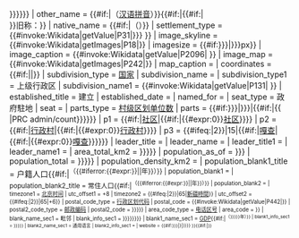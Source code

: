 {{Infobox settlement
| official_name           = {{#invoke:Wikidata|getValue|P1448|{{{行政区全称|{{{DivName|{{{Divs|FETCH_WIKIDATA}}}}}}}}}}}
| other_name              = {{#if:{{{汉语拼音|}}}|{{{汉语拼音|}}}（[[汉语拼音]]）}}{{#if:{{{旧称|}}}|{{#if:{{{汉语拼音|}}}|<br>}}旧称：{{{旧称|}}}}}
| native_name             = {{{其他语言名称|}}}{{#if:{{both|{{{其他语言|}}}|{{{其他语言名称|}}}}}|（{{{其他语言|}}}）}}
| settlement_type         = {{#invoke:Wikidata|getValue|P31|{{{PolDivType|{{{行政区类别|FETCH_WIKIDATA}}}}}} }}
| image_skyline           = {{#invoke:Wikidata|getImages|P18|{{{景观照片文件名|FETCH_WIKIDATA}}}}}
| imagesize               = {{#if:{{{景观照片大小|{{{Photo size|}}}}}}|{{{景观照片大小|{{{Photo size|}}}}}}px}}
| image_caption           = {{#invoke:Wikidata|getValue|P2096|{{{景观照片描述|FETCH_WIKIDATA}}} }}
| image_map               = {{#invoke:Wikidata|getImages|P242|{{{位置图文件名|FETCH_WIKIDATA}}}}}
| map_caption             = {{{位置图描述|}}}
| coordinates             = {{#if:{{{地理坐标|}}}|{{{地理坐标|}}}|{{PRC admin/coord|{{{1|blank}}}|display=inline,title}}}}
| subdivision_type        = [[世界政區索引|国家]]
| subdivision_name        = {{PRC}}
| subdivision_type1       = 上级行政区
| subdivision_name1       = {{#invoke:Wikidata|getValue|P131|{{{上级行政区|FETCH_WIKIDATA}}} }}
| established_title       = 建立
| established_date        = {{{建置时间|}}}
| named_for               = {{{地名出处|}}}
| seat_type               = 政府駐地
| seat                    = {{{政府驻地|}}}
| parts_type              = [[中华人民共和国行政区划|村级区划单位数]]
| parts                   = {{#if:{{{LowerDivisions|{{{行政区划|}}}}}}|{{{LowerDivisions|{{{行政区划|}}}}}}|{{#if:{{{1|}}}|{{ {{PRC admin/code2page|{{{1}}}|list}}|PRC admin/count}}}}}}
| p1                      = {{#if:{{{居委会|}}}|{{{居委会|}}}[[社区 (行政区划)|社区]]|{{#if:{{{1|}}}|{{#expr:0{{PRC admin/each|{{{1}}}|PRC admin/counteach5community}}}}[[社区 (行政区划)|社区]]}}}}
| p2                      = {{#if:{{{村委会|}}}|{{{村委会|}}}[[行政村]]|{{#if:{{{1|}}}|{{#expr:0{{PRC admin/each|{{{1}}}|PRC admin/counteach5village}}}}[[行政村]]}}}}
| p3                      = {{#ifeq:{{str left|{{#invoke:Wikidata|getValue|P442|{{{行政区划代码|FETCH_WIKIDATA}}}}}|2}}|15|{{#if:{{{嘎查|}}}|{{{嘎查|}}}[[嘎查]]|{{#if:{{{1|}}}|{{#expr:0{{PRC admin/each|{{{1}}}|PRC admin/counteach5gaqaa}}}}[[嘎查]]}}}}}}
| leader_title            = {{{领导职位2|镇党委书记}}}
| leader_name             = {{{领导名称2|}}}
| leader_title1           = {{{领导职位|镇长}}}
| leader_name1            = {{{领导名称|}}}
| area_total_km2          = {{{AreaTotal|{{{总面积|{{#property:P2046}}}}}}}}
| population_as_of        = {{{YearMonth|{{{总人口年份|}}}}}}
| population_total        = {{{PopTotal|{{{总人口|{{#property:P1082}}}}}}}}
| population_density_km2  = {{{人口密度|auto}}}
| population_blank1_title = 户籍人口{{#if:{{{户籍人口年份|}}}|<sup>（{{{户籍人口年份|}}}{{#iferror:{{#expr:{{{户籍人口年份|}}}}}||年}}）}}
| population_blank1       = {{{户籍人口|}}}
| population_blank2_title = 常住人口{{#if:{{{常住人口年份|}}}|<sup>（{{{常住人口年份|}}}{{#iferror:{{#expr:{{{常住人口年份|}}}}}||年}}）}}
| population_blank2       = {{{常住人口|}}}
| timezone1               = [[北京时间]]
| utc_offset1             = +8
| timezone2               = {{#ifeq:{{str left|{{#invoke:Wikidata|getValue|P442|{{{行政区划代码|FETCH_WIKIDATA}}}}}|2}}|65|[[新疆時間]]}}
| utc_offset2             = {{#ifeq:{{str left|{{#invoke:Wikidata|getValue|P442|{{{行政区划代码|FETCH_WIKIDATA}}}}}|2}}|65|+6}}
| postal_code_type        = [[中华人民共和国行政区划代码|行政区划代码]]
| postal_code             = {{#invoke:Wikidata|getValue|P442|{{{行政区划代码|FETCH_WIKIDATA}}}}}
| postal2_code_type       = [[中华人民共和国境内地区邮政编码列表|邮政编码]]
| postal2_code            = {{{PostalCode|{{{邮政编码|{{#property:P281}}}}}}}}
| area_code_type          = [[中国大陆电话区号|电话区号]]
| area_code               = {{tel|86|{{{电话区号|{{#property:P473}}}}}}}
| blank_name_sec1         = 毗邻
| blank_info_sec1         = {{{Neighbors|{{{毗邻|{{{毗邻行政区|{{#statements:P47}}}}}}}}}}}
| blank1_name_sec1        = [[国内生产总值|GDP]]{{#if:{{{GDP年份|}}}|<sup>（{{{GDP年份|{{{GDP年份|{{#property:P858}}}}}}}}年）}}
| blank1_info_sec1        = {{{GDP|{{{GDP|{{#property:P2131}}}}}}}}
| blank2_name_sec1        = 通用语言
| blank2_info_sec1        = {{{通用语言|}}}
| website                 = {{#if:{{{Website|{{{官方网站|}}}}}}|{{URL|{{{Website|{{{官方网站|}}}}}}|{{{网站名称|}}}}}}}
}}{{#if:{{{1|}}}|{{editintro|Wikipedia:机器人建立条目小组/中华人民共和国行政区划/编辑提示}}}}<noinclude>
{{Documentation}}
</noinclude>
